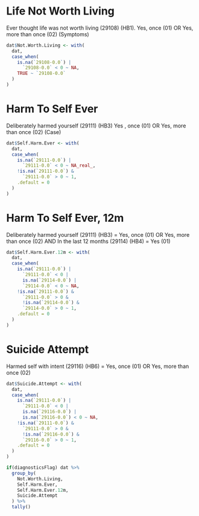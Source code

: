 # Life Not Worth Living
Ever thought life was not worth living (29108) (HB1). Yes, once (01) OR Yes, more than once (02) (Symptoms)

```r

dat$Not.Worth.Living <- with(
  dat,
  case_when(
    is.na(`29108-0.0`) |
      `29108-0.0` < 0 ~ NA,
    TRUE ~ `29108-0.0`
  )
)

```

# Harm To Self Ever
Deliberately harmed yourself (29111) (HB3) Yes , once (01) OR Yes, more than once (02) (Case)

```r

dat$Self.Harm.Ever <- with(
  dat,
  case_when(
    is.na(`29111-0.0`) |
      `29111-0.0` < 0 ~ NA_real_,
    !is.na(`29111-0.0`) &
      `29111-0.0` > 0 ~ 1,
    .default = 0
  )
)

```

# Harm To Self Ever, 12m
Deliberately harmed yourself (29111) (HB3) = Yes, once (01) OR Yes, more than once (02) AND In the last 12 months (29114) (HB4) = Yes (01)

```r

dat$Self.Harm.Ever.12m <- with(
  dat,
  case_when(
    is.na(`29111-0.0`) |
      `29111-0.0` < 0 |
      is.na(`29114-0.0`) |
      `29114-0.0` < 0 ~ NA,
    !is.na(`29111-0.0`) &
      `29111-0.0` > 0 &
      !is.na(`29114-0.0`) &
      `29114-0.0` > 0 ~ 1,
    .default = 0
  )
)

```

# Suicide Attempt
Harmed self with intent (29116) (HB6) = Yes, once (01) OR Yes, more than once (02)

```r

dat$Suicide.Attempt <- with(
  dat,
  case_when(
    is.na(`29111-0.0`) |
      `29111-0.0` < 0 |
      is.na(`29116-0.0`) |
      is.na(`29116-0.0`) < 0 ~ NA,
    !is.na(`29111-0.0`) &
      `29111-0.0` > 0 &
      !is.na(`29116-0.0`) &
      `29116-0.0` > 0 ~ 1,
    .default = 0
  )
)

if(diagnosticsFlag) dat %>%
  group_by(
    Not.Worth.Living,
    Self.Harm.Ever,
    Self.Harm.Ever.12m,
    Suicide.Attempt
  ) %>%
  tally()

```
